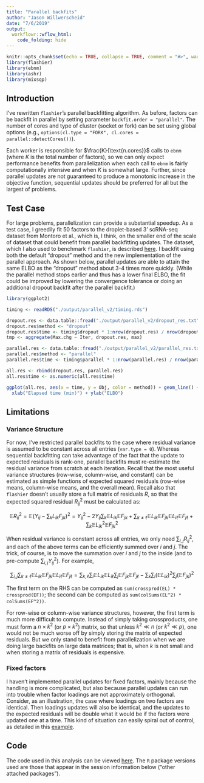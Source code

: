 ```yaml
---
title: "Parallel backfits"
author: "Jason Willwerscheid"
date: "7/6/2019"
output:
  workflowr::wflow_html:
    code_folding: hide
---
```


```r
knitr::opts_chunk$set(echo = TRUE, collapse = TRUE, comment = "#>", warning = FALSE)
library(flashier)
library(ebnm)
library(ashr)
library(mixsqp)
```


## Introduction

I've rewritten `flashier`'s parallel backfitting algorithm. As before, factors can be backfit in parallel by setting parameter `backfit.order = "parallel"`. The number of cores and type of cluster (socket or fork) can be set using global options (e.g., `options(cl.type = "FORK", cl.cores = parallel::detectCores())`). 

Each worker is responsible for $\frac{K}{\text{n.cores}}$ calls to `ebnm` (where $K$ is the total number of factors), so we can only expect performance benefits from parallelization when each call to `ebnm` is fairly computationally intensive and when $K$ is somewhat large. Further, since parallel updates are not guaranteed to produce a monotonic increase in the objective function, sequential updates should be preferred for all but the largest of problems.


## Test Case

For large problems, parallelization can provide a substantial speedup. As a test case, I greedily fit 50 factors to the droplet-based 3' scRNA-seq dataset from Montoro et al., which is, I think, on the smaller end of the scale of dataset that could benefit from parallel backfitting updates. The dataset, which I also used to benchmark `flashier`, is described [here](flashier_bench.html#montoro_et_al_3’_scrna-seq_data). I backfit using both the default "dropout" method and the new implementation of the parallel approach. As shown below, parallel updates are able to attain the same ELBO as the "dropout" method about 3-4 times more quickly. (While the parallel method stops earlier and thus has a lower final ELBO, the fit could be improved by lowering the convergence tolerance or doing an additional dropout backfit after the parallel backfit.)

```r
library(ggplot2)

timing <- readRDS("./output/parallel_v2/timing.rds")

dropout.res <- data.table::fread("./output/parallel_v2/dropout_res.txt")
dropout.res$method <- "dropout"
dropout.res$time <- timing$dropout * 1:nrow(dropout.res) / nrow(dropout.res)
tmp <- aggregate(Max.chg ~ Iter, dropout.res, max)

parallel.res <- data.table::fread("./output/parallel_v2/parallel_res.txt")
parallel.res$method <- "parallel"
parallel.res$time <- timing$parallel * 1:nrow(parallel.res) / nrow(parallel.res)

all.res <- rbind(dropout.res, parallel.res)
all.res$time <- as.numeric(all.res$time)

ggplot(all.res, aes(x = time, y = Obj, color = method)) + geom_line() +
  xlab("Elapsed time (min)") + ylab("ELBO")
```

## Limitations

### Variance Structure

For now, I've restricted parallel backfits to the case where residual variance is assumed to be constant across all entries (`var.type = 0`). Whereas sequential backfitting can take advantage of the fact that the update to expected residuals is rank-one, parallel backfits must re-estimate the residual variance from scratch at each iteration. Recall that the most useful variance structures (row-wise, column-wise, and constant) can be estimated as simple functions of expected squared residuals (row-wise means, column-wise means, and the overall mean). Recall also that `flashier` doesn't usually store a full matrix of residuals $R$, so that the expected squared residual $R_{ij}^2$ must be calculated as:

$$ \mathbb{E} R_{ij}^2 = \mathbb{E} (Y_{ij} - \sum_k L_{ik} F_{jk})^2 
= Y_{ij}^2 - 2 Y_{ij} \sum_k \mathbb{E} L_{ik} \mathbb{E} F_{jk} 
+ \sum_{k \ne \ell} \mathbb{E} L_{ik} \mathbb{E} F_{jk} \mathbb{E} L_{i\ell} \mathbb{E} F_{j\ell} + \sum_k \mathbb{E} L_{ik}^2 \mathbb{E} F_{jk}^2 $$

When residual variance is constant across all entries, we only need $\sum_{i, j} R_{ij}^2$, and each of the above terms can be efficiently summed over $i$ and $j$. The trick, of course, is to move the summation over $i$ and $j$ to the inside (and to pre-compute $\sum_{i, j} Y_{ij}^2$). For example,

$$ \sum_{i, j} \sum_{k \ne \ell} \mathbb{E} L_{ik} \mathbb{E} F_{jk} \mathbb{E} L_{i\ell} \mathbb{E} F_{j\ell} = \sum_{k, \ell} \sum_i \mathbb{E} L_{ik} \mathbb{E} L_{i\ell} \sum_j \mathbb{E} F_{jk} \mathbb{E} F_{j\ell} - \sum_k 
\sum_i (\mathbb{E} L_{ik})^2 \sum_j (\mathbb{E} F_{jk})^2 $$

The first term on the RHS can be computed as `sum(crossprod(EL) * crossprod(EF))`; the second can be computed as `sum(colSums(EL^2) * colSums(EF^2))`.

For row-wise or column-wise variance structures, however, the first term is much more difficult to compute. Instead of simply taking crossproducts, one must form a $n \times k^2$ (or $p \times k^2$) matrix, so that unless $k^2 \ll n$ (or $k^2 \ll p$), one would not be much worse off by simply storing the matrix of expected residuals. But we only stand to benefit from parallelization when we are doing large backfits on large data matrices; that is, when $k$ is not small and when storing a matrix of residuals is expensive.

### Fixed factors

I haven't implemented parallel updates for fixed factors, mainly because the handling is more complicated, but also because parallel updates can run into trouble when factor loadings are not approximately orthogonal. Consider, as an illustration, the case where loadings on two factors are identical. Then loadings updates will also be identical, and the updates to the  expected residuals will be double what it would be if the factors were updated one at a time. This kind of situation can easily spiral out of control, as detailed in this [example](parallel2.html). 

## Code

The code used in this analysis can be viewed [here](https://github.com/willwerscheid/FLASHvestigations/blob/master/code/parallel_v2.R). The `R` package versions used are those that appear in the session information below ("other attached packages").
